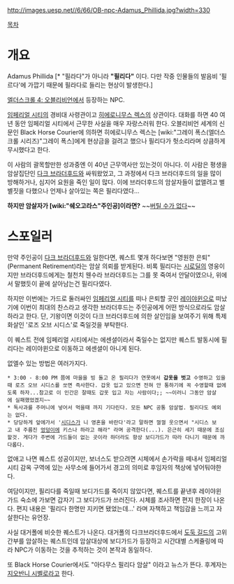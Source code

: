 http://images.uesp.net//6/66/OB-npc-Adamus_Phillida.jpg?width=330

[[목차]]

= 개요 =
Adamus Phillida [* "필라다"가 아니라 '''"필리다"''' 이다. 다만 작중 인물들의 발음비 '필르다'에 가깝기 때문에 필라다로 들리는 현상이 발생한다.]

[[엘더스크롤 4: 오블리비언]]에서 등장하는 NPC.

[[임페리얼 시티]]의 경비대 사령관이고 [[히에로니무스 렉스]]의 상관이다. 대화를 하면 40 여년 동안 임페리얼 시티에서 근무한 사실을 매우 자랑스러워 한다. 오블리비언 세계의 신문인 Black Horse Courier에 의하면 히에로니무스 렉스는 [wiki:"그레이 폭스(엘더스크롤 시리즈)"그레이 폭스]에게 현상금을 걸려고 했으나 필리다가 헛소리라며 상큼하게 무시했다고 한다. 

이 사람의 괄목할만한 성과중엔 이 40년 근무역사만 있는것이 아니다. 이 사람은 평생을 암살집단인 [[다크 브라더후드]]와 싸워왔었고, 그 과정에서 다크 브라더후드의 일을 많이 방해하거나, 심지어 요원을 죽인 일이 많다. 이에 브라더후드의 암살자들이 없앨려고 별별짓을 다했으나 언제나 살아있는 쪽은 필리다였다...

'''하지만 암살자가 [wiki:"쉐오고라스"주인공]이라면?''' ~~[[버틸 수가 없다]]~~

= 스포일러 =

만약 주인공이 [[다크 브라더후드]]와 일한다면, 퀘스트 몇개 하다보면 "영원한 은퇴" (Permanent Retirement)라는 암살 의뢰를 받게된다. 비록 필리다는 [[시로딜]]의 영웅이지만 브라더후드에게는 철천치 웬수라 브라더후드는 그를 못 죽여서 안달이였으나, 위에서 말했듯이 끝에 살아남는건 필리다였다. 

하지만 이번에는 가드로 둘러싸인 [[임페리얼 시티]]를 떠나 은퇴할 곳인 [[레이야윈]]으로 떠났기에 이번이 최대의 찬스라고 생각한 브라더후드는 주인공에게 어떤 방식으로라도 암살하라고 한다. 단, 기왕이면 이것이 다크 브라더후드에 의한 살인임을 보여주기 위해 특제 화살인 '로즈 오브 시디스'로 죽일것을 부탁한다.

이 퀘스트 전에 임페리얼 시티에서는 에센셜이라서 죽일수는 없지만 퀘스트 발동시에 필리다는 레이야윈으로 이동하고 에센셜이 아니게 된다.

없엘수 있는 방법은 여러가지다.

 * 3:00 - 8:00 PM 쯤에 마을을 빙 돌고 온 필리다가 연못에서 '''갑옷을 벗고''' 수영하고 있을때 로즈 오브 시디스를 쏘면 즉사한다. 갑옷 입고 있으면 전혀 안 통하기에 꼭 수영할때 없에도록 하자...참고로 이 인간은 잘때도 갑옷 입고 자는 사람이다;; ~~이러니 그동안 암살에 실패했었겠지~~
 * 독사과를 주머니에 넣어서 먹을때 까지 기다린다. 모든 NPC 공통 암살법. 필리다도 예외는 없다.
 * 당당하게 앞에가서 '[[시디스]]가 니 영혼을 바란다'라고 말하면 껄껄 웃으면서 "시디스 보고 내 주름진 [[엉덩이]]에 키스나 하라고 해라" 라며 공격한다(...). 은근히 세기 때문에 조심할것. 게다가 주변에 가드들이 없는 곳이라 하더라도 항상 보디가드가 따라 다니기 때문에 까다롭다.


없애고 나면 퀘스트 성공이지만, 보너스도 받으려면 시체에서 손가락을 떼내서 임페리얼 시티 감옥 구역에 있는 사무소에 들어가서 경고의 의미로 후임자의 책상에 넣어둬야한다.

여담이지만, 필리다를 죽일때 보디가드를 죽이지 않았다면, 퀘스트를 끝낸후 레이야윈 가드 숙소에 가보면 갑자기 그 보디가드가 쓰러진다. 시체를 조사하면 편지 한장이 나온다. 편지 내용은 '필리다 한명만 지키면 됐었는데...' 라며 자책하고 책임감을 느끼고 자살한다는 유언장.

사실 대거폴에 비슷한 퀘스트가 나온다. 대거폴의 다크브라더후드에서 [[도둑 길드]]의 고위간부를 암살하는 퀘스트인데 암살대상에 보디가드가 등장하고 시간대별 스케쥴링에 따라 NPC가 이동하는 것을 추적하는 것이 본작과 동일하다.

또 Black Horse Courier에서도 "아다무스 필리다 암살" 이라고 뉴스가 뜬다. 후계자는 [[지오반니 시벨로]]라고 한다.
